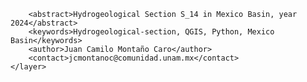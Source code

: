 <?xml version="1.0" encoding="UTF-8"?>
<qgis>
    <layer>
        <title>S_14</title>
        <abstract>Hydrogeological Section S_14 in Mexico Basin, year 2024</abstract>
        <keywords>Hydrogeological-section, QGIS, Python, Mexico Basin</keywords>
        <author>Juan Camilo Montaño Caro</author>
        <contact>jcmontanoc@comunidad.unam.mx</contact>
    </layer>
</qgis>
